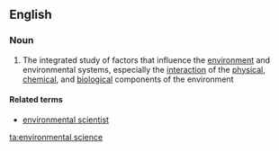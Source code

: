 ==English==

===Noun===
{{wikipedia}}
{{en-noun|sg=[[environmental]] [[science]]}}

# The integrated study of factors that influence the [[environment]] and environmental systems, especially the [[interaction]] of the [[physical]], [[chemical]], and [[biological]] components of the environment

====Related terms====
* [[environmental scientist]]

[[ta:environmental science]]